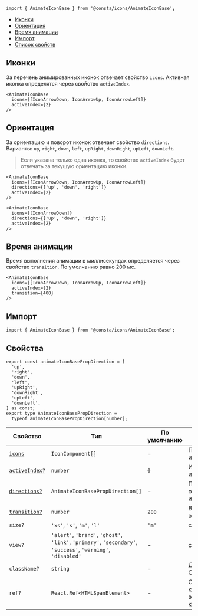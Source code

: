 
```tsx
import { AnimateIconBase } from '@consta/icons/AnimateIconBase';
```

<MdxMenu>

- [Иконки](#иконки)
- [Ориентация](#ориентация)
- [Время анимации](#время-анимации)
- [Импорт](#импорт)
- [Список свойств](#свойства)

</MdxMenu>

## Иконки

За перечень анимированных иконок отвечает свойство `icons`. Активная иконка определятся через свойство `activeIndex`.

```tsx
<AnimateIconBase
  icons={[IconArrowDown, IconArrowUp, IconArrowLeft]}
  activeIndex={2}
/>
```

## Ориентация

За ориентацию и поворот иконок отвечает свойство `directions`. Варианты: `up`, `right`, `down`, `left`, `upRight`, `downRight`, `upLeft`, `downLeft`.

> Если указана только одна иконка, то свойство `activeIndex` будет отвечать за текущую ориентацию иконки.

```tsx
<AnimateIconBase
  icons={[IconArrowDown, IconArrowUp, IconArrowLeft]}
  directions={['up', 'down', 'right']}
  activeIndex={2}
/>
```

```tsx
<AnimateIconBase
  icons={[IconArrowDown]}
  directions={['up', 'down', 'right']}
  activeIndex={2}
/>
```

## Время анимации

Время выполнения анимации в миллисекундах определяется через свойство `transition`. По умолчанию равно 200 мс.

```tsx
<AnimateIconBase
  icons={[IconArrowDown, IconArrowUp, IconArrowLeft]}
  activeIndex={2}
  transition={400}
/>
```

## Импорт

```tsx
import { AnimateIconBase } from '@consta/icons/AnimateIconBase';
```

## Свойства

```tsx
export const animateIconBasePropDirection = [
  'up',
  'right',
  'down',
  'left',
  'upRight',
  'downRight',
  'upLeft',
  'downLeft',
] as const;
export type AnimateIconBasePropDirection =
  typeof animateIconBasePropDirection[number];
```

| Свойство                         | Тип                                                                                                           | По умолчанию | Описание                                                                                |
| -------------------------------- | ------------------------------------------------------------------------------------------------------------- | ------------ | --------------------------------------------------------------------------------------- |
| [`icons`](#иконки)               | `IconComponent[]`                                                                                             | -            | Перечень иконок                                                                         |
| [`activeIndex?`](#иконки)        | `number`                                                                                                      | `0`          | Индекс активной иконки                                                                  |
| [`directions?`](#ориентация)     | `AnimateIconBasePropDirection[]`                                                                              | -            | Перечень ориентаций для иконок                                                          |
| [`transition?`](#время-анимации) | `number`                                                                                                      | `200`        | Время анимации в мс                                                                     |
| `size?`                          | `'xs'`, `'s'`, `'m'`, `'l'`                                                                                   | `'m'`        | см. [Icon](##LIBS.LIB.STAND/lib:icons/stand:icons-icon-stable/tab:dev/hash:размер)      |
| `view?`                          | `'alert'`, `'brand'`, `'ghost'`, `'link'`, `'primary'`, `'secondary'`, `'success'`, `'warning'`, `'disabled'` | -            | см. [Icon](##LIBS.LIB.STAND/lib:icons/stand:icons-icon-stable/tav:dev/hash:внешний-вид) |
| `className?`                     | `string`                                                                                                      | -            | Дополнительный CSS-класс                                                                |
| `ref?`                           | `React.Ref<HTMLSpanElement>`                                                                                  | -            | Ссылка на корневой DOM-элемент компонента                                               |
